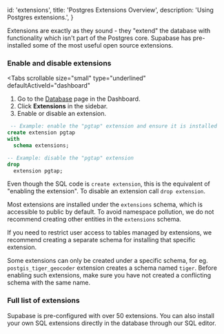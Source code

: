 

id: 'extensions',
title: 'Postgres Extensions Overview',
description: 'Using Postgres extensions.',
}

Extensions are exactly as they sound - they "extend" the database with functionality which isn't part of the Postgres core.
Supabase has pre-installed some of the most useful open source extensions.

### Enable and disable extensions

<Tabs
  scrollable
  size="small"
  type="underlined"
  defaultActiveId="dashboard"
>
<TabPanel id="dashboard" label="Dashboard">

1. Go to the [Database](https://app.supabase.com/project/_/database/tables) page in the Dashboard.
2. Click **Extensions** in the sidebar.
3. Enable or disable an extension.

</TabPanel>
<TabPanel id="sql" label="SQL">

```sql
 -- Example: enable the "pgtap" extension and ensure it is installed
create extension pgtap
with
  schema extensions;

-- Example: disable the "pgtap" extension
drop
  extension pgtap;
```

Even though the SQL code is `create extension`, this is the equivalent of "enabling the extension".
To disable an extension call `drop extension`.

</TabPanel>
</Tabs>

<Admonition type="note">

Most extensions are installed under the `extensions` schema, which is accessible to public by default. To avoid namespace pollution, we do not recommend creating other entities in the `extensions` schema.

If you need to restrict user access to tables managed by extensions, we recommend creating a separate schema for installing that specific extension.

Some extensions can only be created under a specific schema, for eg. `postgis_tiger_geocoder` extension creates a schema named `tiger`. Before enabling such extensions, make sure you have not created a conflicting schema with the same name.

</Admonition>

### Full list of extensions

Supabase is pre-configured with over 50 extensions. You can also install your own SQL extensions directly in the database through our SQL editor.

<Extensions />



